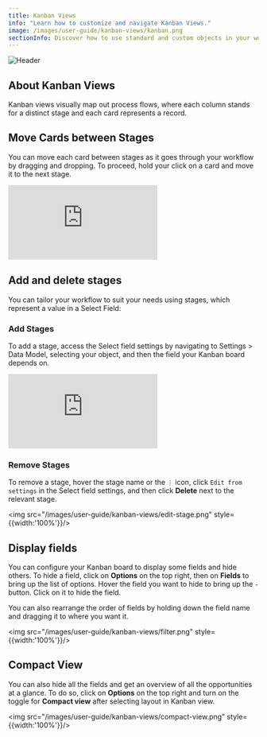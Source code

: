 ```yaml
---
title: Kanban Views
info: "Learn how to customize and navigate Kanban Views."
image: /images/user-guide/kanban-views/kanban.png
sectionInfo: Discover how to use standard and custom objects in your workspace.
---
```

<Frame>
  <img src="/images/user-guide/kanban-views/kanban.png" alt="Header" />
</Frame>

## About Kanban Views

Kanban views visually map out process flows, where each column stands for a distinct stage and each card represents a record.

## Move Cards between Stages

You can move each card between stages as it goes through your workflow by dragging and dropping. To proceed, hold your click on a card and move it to the next stage.

<div style={{padding:'69.01% 0 0 0', position:'relative', margin: '32px 0px 0px'}}>
  <iframe 
    src="https://player.vimeo.com/video/927888627?autoplay=1&loop=1&autopause=0&background=1&amp;app_id=58479" 
    frameBorder="0" 
    allow="autoplay; fullscreen; picture-in-picture; clipboard-write" 
    style={{
      position:'absolute',
      top:0,
      left:0,
      width:'100%',
      height:'100%',
      borderRadius: '16px', 
      border:'2px solid black'
    }}
    title="Export data"
  ></iframe>
</div>
<script src="https://player.vimeo.com/api/player.js"></script>

## Add and delete stages

You can tailor your workflow to suit your needs using stages, which represent a value in a Select Field:

### Add Stages

To add a stage, access the Select field settings by navigating to Settings > Data Model, selecting your object, and then the field your Kanban board depends on.

<div style={{padding:'69.01% 0 0 0', position:'relative', margin: '32px 0px 0px'}}>
  <iframe 
    src="https://player.vimeo.com/video/927890428?autoplay=1&loop=1&autopause=0&background=1&amp;app_id=58479" 
    frameBorder="0" 
    allow="autoplay; fullscreen; picture-in-picture; clipboard-write" 
    style={{
      position:'absolute',
      top:0,
      left:0,
      width:'100%',
      height:'100%',
      borderRadius: '16px', 
      border:'2px solid black'
    }}
    title="Export data"
  ></iframe>
</div>
<script src="https://player.vimeo.com/api/player.js"></script>

### Remove Stages

To remove a stage, hover the stage name or the `⋮` icon, click `Edit from settings` in the Select field settings, and then click <b>Delete</b> next to the relevant stage.

<img src="/images/user-guide/kanban-views/edit-stage.png" style={{width:'100%'}}/>

## Display fields 

You can configure your Kanban board to display some fields and hide others. To hide a field, click on <b>Options</b> on the top right, then on <b>Fields</b> to bring up the list of options. Hover the field you want to hide to bring up the `-` button. Click on it to hide the field.  

You can also rearrange the order of fields by holding down the field name and dragging it to where you want it.

<img src="/images/user-guide/kanban-views/filter.png" style={{width:'100%'}}/>

## Compact View

You can also hide all the fields and get an overview of all the opportunities at a glance. To do so, click on <b>Options</b> on the top right and turn on the toggle for <b>Compact view</b> after selecting layout in Kanban view.

<img src="/images/user-guide/kanban-views/compact-view.png" style={{width:'100%'}}/>

